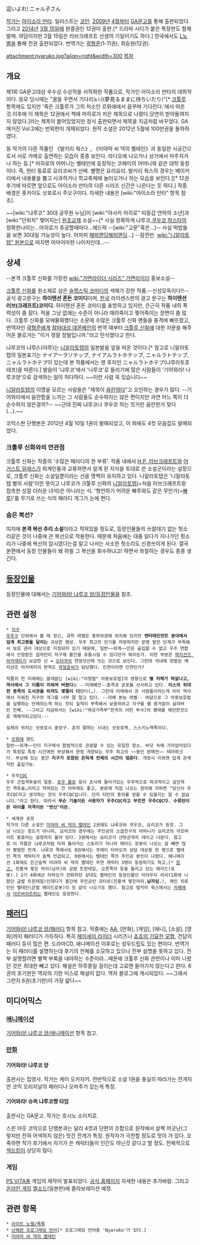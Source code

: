 這いよれ! ニャル子さん

[[작가]]는 [[아이소라 만타]]. 일러스트는 [[코인]]. [[2009년]] [[4월]]부터 [[GA문고]]를 통해 출판되었다. 그리고 [[2014년]] [[3월 15일]]에 완결권인 12권이 출판.[* 드라마 시디가 붙은 특장판도 함께 발매. 여담이지만 3월 15일은 러브크래프트 선생의 기일이기도 하다.] 한국에서도 [[L노벨]]을 통해 전권 출판되었다. 번역가는 [[곽형준]](1-11권), 최승원(12권). 

attachment:nyaruko.jpg?align=right&width=300 [[목차]]
== 개요 ==
제1회 GA문고대상 우수상 수상작을 서적화한 작품으로, 작가인 아이소라 만타의 데뷔작이다. 응모 당시에는 "꿈을 꾸면서 기다리노니(夢見るままに待ちいたり)"[* [[크툴루]] 항목에도 있지만 '죽은 크툴루가 그의 처소인 르뤼에에서 꿈꾸며 기다린다.'에서 따온 것.이후에 이 제목은 12권에서 책에 마히로가 지은 제목으로 나왔다.당연히 받아들여지지 않았다.]라는 제목이 붙어있었지만 정식 출판되면서 제목을 지금처럼 바꾸었다. GA매거진 Vol.2에는 번외편이 개제되었다. 원작 소설은 2012년 5월에 100만권을 돌파하였다.

동 작가의 다른 작품인 《발키리 웍스》, 《미야마 씨 댁의 벨테인》과 동일한 시공간으로서 서로 카메오 출연하는 모습이 종종 보인다. 라디오에 나오거나 상가에서 마주치거나 하는 등.[* 마히로의 어머니는 벨테인에 등장하는 코헤이의 어머니와 같은 대학 동창이다. 즉, 헌터 동료로 요리코씨가 선배. 별명은 요리요리. 발키리 웍스의 경우는 베이커리에서 내용물을 뿜고 사과하거나 학교축제에 놀러오거나 하는 모습을 보인다.][* 12권 후기에 따르면 앞으로도 아이소라 만타의 다른 시리즈 신간은 나온다는 듯 하다.] 작중 배경은 홋카이도 삿포로시 주오구이다. 자세한 내용은 [wiki:"아이소라 만타" 항목 참조].

~~[wiki:"냐루코" 30대 공무원 누님]이 [wiki:"야사카 마히로" 띠동갑 연하의 소년]과 [wiki:"던위치" 맺어지는] [[원조교제]] 소설~~[* 사실 정확하게 냐루코,[[쿠우코]],[[하스타]]의 정확한나이는...마히로가 추궁할때마다...헤드락 --[wiki:"고문"혹은...]-- 사실 떡밥들을 보면 30대일 가능성이 높다. 어차피 [[해피엔딩해피엔딩]]...] --잠깐만. [[wiki:"니알라토텝" 원본]]으로 따지면 어마어마한 나이차인데...--

== 상세 ==
--본격 크툴루 신화를 가장한 [[wiki:"가면라이더 시리즈" 가면라이더]] 홍보소설--

[[크툴루 신화]]를 원소재로 삼은 [[슬랩스틱 코미디]]의 색채가 강한 작품.--신성모독이다!!-- 공식 광고문구는 '''하이텐션 혼돈 코미디'''이며, [[한국]] 라이센스판의 광고 문구는 '''하이텐션 러브(크래프트)코미디'''. 하이텐션 혼돈 코미디를 표방하고 있지만, 은근히 작품 내의 폭력성이 좀 짙다. 적을 그냥 없애는 수준이 아니라 때려죽이고 찢어죽이는 장면이 좀 많다. 크툴루 신화를 모에물화했다는 소문에 수많은 크툴루 신화 팬들을 충격에 빠뜨렸고, 번역자인 [[곽형준]]에게 [[참마대성 데몬베인]]의 번역 때부터 [[크툴루 신화]]에 대한 자문을 해주어온 블로거는 "이거 정말 정발입니까."라고 탄식했다고 한다.

냐루코의 냐루(니야루)는 [[니알라토텝]]의 일본발음 앞을 따온 것이다.[* 참고로 니알라토텝의 일본표기는 ナイアーラソテップ, ナイアルラトホテップ, ニャルラトテップ, ニャルラトホテプ이 있는데 본 작품에서는 맨 후자인 ニャルラトホテプ(냐루라토호테프)을 따른다.] 발음이 '냐루코'에서 '나루코'로 들리기에 많은 사람들이 '기어와라! 나루코양'으로 검색하는 일이 허다하다. ~~이런 사람 꼭 있습니다~~

[[니알라토텝]]의 이명을 모르는 사람들은 "제목이 [[음란]]하다"고 오인하는 경우가 많다. --기어와라에서 음란함을 느끼는 그 사람들도 순수하지는 않은 편이지만 과연 어느 쪽이 더 순수하지 않은걸까?-- ~~근데 진짜 냐루코나 쿠우코 하는 짓거린 음란한거 맞다(...).~~

코믹스판 단행본은 2012년 4월 10일 1권이 발매되었고, 이 외에도 4컷 모음집도 발매되었다.
=== 크툴루 신화와의 연관점 ===
크툴루 신화는 작중의 '수많은 패러디의 한 부류'. 작품 내에서 [[H.P. 러브크래프트]]와 [[어거스트 덜레스]]가 외계인들과 교류하면서 알게 된 지식을 토대로 쓴 소설군이라는 설정으로, 크툴루 신화는 소설일뿐이라는 선을 명백히 유지하고 있다. 니알라토텝은 '니알라토텝 별의 사람'이란 뜻이고 냐루코가 크툴루 신화의 [[니알라토텝]](=처음 러브크래프트랑 접촉한 성깔 더러운 녀석)은 아니라는 식. '형언하기 어려운 빠루와도 같은 무언가(=[[빠루]])'를 무기로 쓰는 식의 패러디 개그가 눈에 띈다.

=== 숨은 복선? ===
띠지에 '''본격 복선 추리 소설'''이라고 적혀있을 정도로, 등장인물들의 쓰잘데기 없는 헛소리같은 것이 나중에 큰 복선으로 작용한다. 때문에 처음에는 대충 읽다가 지나가던 헛소리가 나중에 복선의 암시였다는걸 알고 나서는 사소한 헛소리도 신경쓰이게 된다. 결국 본편에서 등장 인물들이 왜 하필 그 복선을 회수하냐고! 하면서 좌절하는 경우도 종종 생긴다.

== [[기어와라! 냐루코 양/등장인물|등장인물]] ==
등장인물에 대해서는 [[기어와라! 냐루코 양/등장인물]]을 참조.

== 관련 설정 ==
 * [[지구]]
 [[우주구]] 단위에서 볼 때 정신, 과학 레벨은 중하위권에 위치해 있지만 '''엔터테인먼트 분야에서 업계 최고봉을 달리는''' 괴상한 행성. 우주 최고의 인기를 자랑하지만 문명 발전 단계가 부족해서 보호 관리 대상으로 지정되어 있기 때문에, 일반~~외계~~인은 출입할 수 없고 우주 연합에서 인정받은 업자만이 지구제 물건을 유통시킬 수 있다던가 뭐라든가. 이런 부분은 [[매지션즈 아카데미]]가 보급한 신 = [[오타쿠]]의 연장선산에 잇는 것으로 보인다. 그런데 국내에 정발된 매지션즈 아카데미의 번역도 [[곽형준]]씨가 담당했다. 인연이라면 인연인가?

 작품의 먼 미래에는 쓸데없는 [wiki:"아청법" 아동보호법]의 영향으로 '''별 자체가 박살나고, 역사에서 그 이름이 지워져 버렸다'''는 --미래예언--충격과 공포를 선사하고 있다. '''이스의 위대한 종족의 도서관을 뒤져도 몇줄이 다'''란다(…). 그런데 미래에서 온 사람들이라는게 이미 역사에서 지워진 지구의 개그를 너무 잘 알고 있다. --아예 본능 레벨-- 여담으로 그 아동보호법을 실행하는 단체라는게 하는 짓이 실적이 부족해서 보충하려고 지구를 별 증거없이 날려버린 민폐. --그리고 지금와서는 [wiki:"여성가족부"한국의 어떤 부서]의 행태를 예언한것으로 재해석되고있다.--

 실제의 위치는 삿포로시 중앙구. 흔히 말하는 시내는 삿포로역, 스스키노역쪽이다.

 * [[르뤼에]] 랜드
 일반~~외계~~인이 지구에서 합법적으로 관광할 수 있는 유일한 장소. 바닷 속에 가라앉아있다가 특정일 특정 시간에만 부상해서 한정 개장되는 우주 최고의 ~~동인 판매전~~ 테마파크다. 부상해 있는 동안 '''지구가 포함된 은하계 전체의 시간이 멈춘다'''. 개장시 이외엔 업계 관계자만 출입가능.

 * 우주[[CQC]]
 우주 근접격투술의 일종. [[로우 블로]] 등이 초식에 들어가있는 우주적으로 파괴적이고 살인적인 격투술…이라고 적혀있는 건 아무래도 좋고, 본문에 직접 나오는 정의에 의하면 "당신이 우주CQC라고 생각하는 것이 우주CQC입니다. 단지 타인의 동의를 얻을 수 있을지는 알 수 없습니다."라고 한다. 따라서 '''무슨 기술이든 사용자가 우주CQC라고 부르면 우주CQC다. 수류탄이든 라이플 저격이든 "변신"이든.'''

 * 세계관 공유
 작가의 다른 소설인 [[미야마 씨 댁의 벨테인]] 2권에도 냐루코와 쿠우코, 요리코가 등장. 그냥 나오는 정도가 아니라, 요리코의 경우에는 주인공의 소꿉친구의 어머니가 요리코의 아르바이트 동료라는 설정까지 붙어 있다. 3권에서는 요리코가 샨탓군까지 데리고 나온다. 참고로 이 작품은 냐루코처럼 미쳐 돌아가는 스토리가 아니라 메이드 로봇이 나오는 걸 빼면 많이 평범한 전개. 냐루코 쪽에서도 8권에서는 쿠레이 타마오의 상담 대상중 한 명으로 벨테인 쪽의 캐릭터가 슬쩍 언급되고, 9권에서는 벨테인 쪽의 주인공 본인이 나왔다. 애니메이션 1화에도 은근슬쩍 미야마 씨 댁의 벨테인 주연 캐릭터 3명이 등장하기도 하고,[* [http://rigvedawiki.net/r1/wiki.php/%EA%B8%B0%EC%96%B4%EC%99%80%EB%9D%BC%21%20%EB%83%90%EB%A3%A8%EC%BD%94%20%EC%96%91?action=download&value=42.jpg 참고.] 진홍색 땋은 머리(남자)와 금발 트윈테일, 오른쪽의 등을 돌리고 있는 메이드(로봇).] 2기 4화에선 타마오가 전화하던 상대도 벨테인의 등장인물인 미야우치 리리(1화에 나왔던 금발 트윈테일)인데다가 중간에 주인공인 코타로(진홍색 땋은머리,'''남자임.'''), 메인 히로인인 벨테인(은발 메이드로봇)이 또 같이 나오기도 했다. 참고로 발키리 웍스에서는 [[카페]]에서 [[아르바이트]]하는 벨테인도 등장한다.

== [[기어와라! 냐루코 양/패러디|패러디]] ==
[[기어와라! 냐루코 양/패러디]] 항목 참고. 작중에는 [[AA]], [만화], [게임], [애니], [소설], [영화]까지 패러디가 가득하다. 특히 [[헤이세이 라이더]] 시리즈나 [[죠죠의 기묘한 모험]], 건담의 패러디 등이 많은 편. 드라마CD, 애니메이션 이후로는 성우드립도 있는 편이다. 번역가는 이 패러디를 설명하는데 후기의 전체를 소모하고 있으나 전부 설명을 못하고 있다. 전부 설명할려면 별책 부록을 내야하는 수준이라...때문에 크툴루 신화 관련이나 이미 나왔던 것은 최대한 빼고 있다. 해설은 하루종일 걸리는데 고료엔 들어가지 않는다고 한다. 6권의 초기판은 역자의 기한 미스로 해설이 없다. 역자 블로그에 게시되있다. ~~그래서 그런지 6권(초기판)이 가장 얇다~~

== 미디어믹스 ==
=== [[기어와라! 냐루코 양/애니메이션|애니메이션]] === 
[[기어와라! 냐루코 양/애니메이션]] 항목 참고.

=== [[만화]] ===
==== 기어와라! 냐루코 양 ====
출판사는 집영사. 작가는 케이 오카자키. 전반적으로 소설 1권을 충실히 따라가는 전개지만 코믹 오리지날의 패러디나 오마주가 있는게 특징.

==== 기어와라! 슈퍼 냐루코쨩 탸임 ====
출판사는 GA문고. 작가는 호시노 소이치로.

스핀 아웃 코믹으로 단행본과는 달리 4컷과 단편의 조합으로 원작에서 살짝 어긋난(그렇지만 전혀 어색하지 않은) 맛간 전개가 특징. 원작자가 극찬할 정도로 맛이 가 있다. 오죽하면 작가 후기에서 자기가 쓴 캐릭터들이 인간도 아닌것 같다고 할 정도. 전체적으로 [[섹드립]]이 상당히 많다.  

=== 게임 ===
{{{#!html
<object width="640" height="360"><param name="movie" value="http://www.youtube.com/v/yOsZK3ou5C8?version=3&amp;hl=en_US&amp;rel=0"></param><param name="allowFullScreen" value="true"></param><param name="allowscriptaccess" value="always"></param><embed src="http://www.youtube.com/v/yOsZK3ou5C8?version=3&amp;hl=en_US&amp;rel=0" type="application/x-shockwave-flash" width="640" height="360" allowscriptaccess="always" allowfullscreen="true"></embed></object>
}}}
[[PS VITA]]용 게임의 제작이 발표되었다. [http://5pb.jp/games/nyaruko/index.html 공식 홈페이지] 자세한 내용은 추가바람. 그리고 [[온라인 게임]] [[엘소드]](일본판)에 콜라보레이션 예정.

== 관련 항목 ==
 * [[라이트 노벨/목록]]
 * [[난해한 프로그래밍 언어]][* 프로그래밍 언어중 'Nyaruko'가 있다.]
 * [[미야마 씨 댁의 벨테인]]
